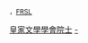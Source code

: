 <span style="font-size:smaller">，[[皇家文學學會|FRSL]]</span><includeonly>[[Category:皇家文學學會院士|皇家文學學會院士]]</includeonly><noinclude>
[[Category:皇家文學學會|-]]
</noinclude>